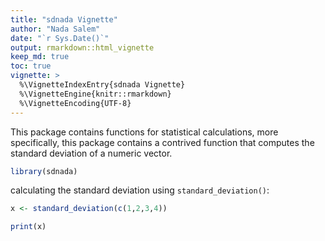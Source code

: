 ```yaml
---
title: "sdnada Vignette"
author: "Nada Salem"
date: "`r Sys.Date()`"
output: rmarkdown::html_vignette
keep_md: true
toc: true
vignette: >
  %\VignetteIndexEntry{sdnada Vignette}
  %\VignetteEngine{knitr::rmarkdown}
  %\VignetteEncoding{UTF-8}
---
```


This package contains functions for statistical calculations, more specifically, this package contains a contrived function that computes the standard deviation of a numeric vector.

```r

library(sdnada)

```

calculating the standard deviation using `standard_deviation()`:

```r

x <- standard_deviation(c(1,2,3,4))

print(x)

```

